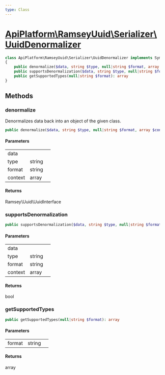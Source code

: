 ```yaml
---
type: Class
---
```


# [ApiPlatform\RamseyUuid\Serializer\UuidDenormalizer](/docs/vmain/reference/RamseyUuid/Serializer/UuidDenormalizer)



```php
class ApiPlatform\RamseyUuid\Serializer\UuidDenormalizer implements Symfony\Component\Serializer\Normalizer\DenormalizerInterface
{
    public denormalize($data, string $type, null|string $format, array $context): Ramsey\Uuid\UuidInterface
    public supportsDenormalization($data, string $type, null|string $format, array $context): bool
    public getSupportedTypes(null|string $format): array
}
```
## Methods

### denormalize

Denormalizes data back into an object of the given class.

```php
public denormalize($data, string $type, null|string $format, array $context): Ramsey\Uuid\UuidInterface
```

#### Parameters

<table><tbody>
<tr><td>data</td><td></td><td></td></tr><tr><td>type</td><td>string</td><td></td></tr><tr><td>format</td><td>string</td><td></td></tr><tr><td>context</td><td>array</td><td></td></tr>
</tbody>
</table>

#### Returns

Ramsey\Uuid\UuidInterface

### supportsDenormalization



```php
public supportsDenormalization($data, string $type, null|string $format, array $context): bool
```

#### Parameters

<table><tbody>
<tr><td>data</td><td></td><td></td></tr><tr><td>type</td><td>string</td><td></td></tr><tr><td>format</td><td>string</td><td></td></tr><tr><td>context</td><td>array</td><td></td></tr>
</tbody>
</table>

#### Returns

bool

### getSupportedTypes



```php
public getSupportedTypes(null|string $format): array
```

#### Parameters

<table><tbody>
<tr><td>format</td><td>string</td><td></td></tr>
</tbody>
</table>

#### Returns

array
